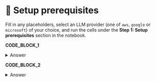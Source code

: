 # 👐 Setup prerequisites

Fill in any placeholders, select an LLM provider (one of `aws`, `google` or `microsoft`) of your choice, and run the cells under the **Step 1: Setup prerequisites** section in the notebook.

**CODE_BLOCK_1**

<details>
<summary>Answer</summary>
<div>
```python
mongodb_client[DB_NAME][VS_COLLECTION_NAME]
```
</div>
</details>

**CODE_BLOCK_2**

<details>
<summary>Answer</summary>
<div>
```python
mongodb_client[DB_NAME][FULL_COLLECTION_NAME]
```
</div>
</details>